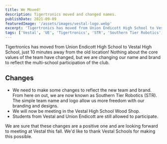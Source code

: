 ```yaml
---
title: We Moved!
description: Tigertronics moved and changed names.
publishDate: 2021-09-09
featuredImage: '/assets/images/vestal-logo.webp'
excerpt: 'Tigertronics has moved from Union Endicott High School to Vestal High School.'
tags: ['Vestal', 'UE', 'Tigertronics', 'STR', 'Southern Tier Robotics', 'Union Endicott']
---
```


Tigertronics has moved from Union Endicott High School to Vestal High School, just 10 minutes away from the old location! Nothing about the core values of the team have changed, but we are changing our name and brand
to reflect the multi-school participation of the club.

## Changes

- We need to make some changes to reflect the new team and brand. From here on out, we are now known as Southern Tier Robotics (STR). The simple team name and logo allow us more freedom with our branding and designs.
- We will now be meeting in the Vestal High School Wood Shop.
- Students from Vestal and Union Endicott are still allowed to participate.

We are sure that these changes are a positive one and are looking forward to meeting at Vestal this fall. We'd like to thank Vestal Schools for making this possible.
